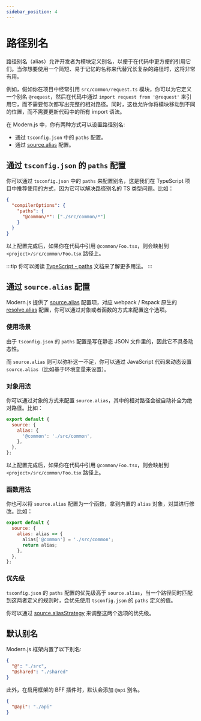 ```yaml
---
sidebar_position: 4
---
```


# 路径别名

路径别名（alias）允许开发者为模块定义别名，以便于在代码中更方便的引用它们。当你想要使用一个简短、易于记忆的名称来代替冗长复杂的路径时，这将非常有用。

例如，假如你在项目中经常引用 `src/common/request.ts` 模块，你可以为它定义一个别名 `@request`，然后在代码中通过 `import request from '@request'` 来引用它，而不需要每次都写出完整的相对路径。同时，这也允许你将模块移动到不同的位置，而不需要更新代码中的所有 import 语法。

在 Modern.js 中，你有两种方式可以设置路径别名:

- 通过 `tsconfig.json` 中的 `paths` 配置。
- 通过 [source.alias](/configure/app/source/alias) 配置。

## 通过 `tsconfig.json` 的 `paths` 配置

你可以通过 `tsconfig.json` 中的 `paths` 来配置别名，这是我们在 TypeScript 项目中推荐使用的方式，因为它可以解决路径别名的 TS 类型问题。比如：

```json title="tsconfig.json"
{
  "compilerOptions": {
    "paths": {
      "@common/*": ["./src/common/*"]
    }
  }
}
```

以上配置完成后，如果你在代码中引用 `@common/Foo.tsx`，则会映射到 `<project>/src/common/Foo.tsx` 路径上。

:::tip
你可以阅读 [TypeScript - paths](https://www.typescriptlang.org/tsconfig#paths) 文档来了解更多用法。
:::

## 通过 `source.alias` 配置

Modern.js 提供了 [source.alias](/configure/app/source/alias) 配置项，对应 webpack / Rspack 原生的 [resolve.alias](https://webpack.js.org/configuration/resolve/#resolvealias) 配置，你可以通过对象或者函数的方式来配置这个选项。

### 使用场景

由于 `tsconfig.json` 的 `paths` 配置是写在静态 JSON 文件里的，因此它不具备动态性。

而 `source.alias` 则可以弥补这一不足，你可以通过 JavaScript 代码来动态设置 `source.alias`（比如基于环境变量来设置）。

### 对象用法

你可以通过对象的方式来配置 `source.alias`，其中的相对路径会被自动补全为绝对路径。比如：

```js
export default {
  source: {
    alias: {
      '@common': './src/common',
    },
  },
};
```

以上配置完成后，如果你在代码中引用 `@common/Foo.tsx`，则会映射到 `<project>/src/common/Foo.tsx` 路径上。

### 函数用法

你也可以将 `source.alias` 配置为一个函数，拿到内置的 `alias` 对象，对其进行修改。比如：

```js
export default {
  source: {
    alias: alias => {
      alias['@common'] = './src/common';
      return alias;
    },
  },
};
```

### 优先级

`tsconfig.json` 的 `paths` 配置的优先级高于 `source.alias`，当一个路径同时匹配到这两者定义的规则时，会优先使用 `tsconfig.json` 的 `paths` 定义的值。

你可以通过 [source.aliasStrategy](/configure/app/source/alias-strategy) 来调整这两个选项的优先级。

## 默认别名

Modern.js 框架内置了以下别名:

```json
{
  "@": "./src",
  "@shared": "./shared"
}
```

此外，在启用框架的 BFF 插件时，默认会添加 `@api` 别名。

```json
{
  "@api": "./api"
}
```